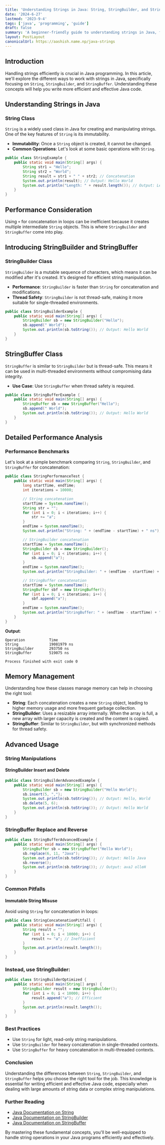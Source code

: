 ```yaml
---
title: 'Understanding Strings in Java: String, StringBuilder, and StringBuffer'
date: '2024-6-27'
lastmod: '2023-9-4'
tags: ['java', 'programming', 'guide']
draft: false
summary: 'A beginner-friendly guide to understanding strings in Java, focusing on String, StringBuilder, and StringBuffer.'
layout: PostLayout
canonicalUrl: https://aashish.name.np/java-strings
---
```


## Introduction

Handling strings efficiently is crucial in Java programming. In this article, we'll explore the different ways to work with strings in Java, specifically focusing on `String`, `StringBuilder`, and `StringBuffer`. Understanding these concepts will help you write more efficient and effective Java code.

## Understanding Strings in Java

### String Class

`String` is a widely used class in Java for creating and manipulating strings. One of the key features of `String` is its immutability.

- **Immutability**: Once a `String` object is created, it cannot be changed.
- **Common Operations**: Let's look at some basic operations with `String`.

```java
public class StringExample {
    public static void main(String[] args) {
        String str1 = "Hello";
        String str2 = "World";
        String result = str1 + " " + str2; // Concatenation
        System.out.println(result); // Output: Hello World
        System.out.println("Length: " + result.length()); // Output: Length: 11
    }
}
```

## Performance Consideration

Using `+` for concatenation in loops can be inefficient because it creates multiple intermediate `String` objects. This is where `StringBuilder` and `StringBuffer` come into play.

## Introducing StringBuilder and StringBuffer

### StringBuilder Class

`StringBuilder` is a mutable sequence of characters, which means it can be modified after it's created. It's designed for efficient string manipulation.

- **Performance**: `StringBuilder` is faster than `String` for concatenation and modifications.
- **Thread Safety**: `StringBuilder` is not thread-safe, making it more suitable for single-threaded environments.

```java
public class StringBuilderExample {
    public static void main(String[] args) {
        StringBuilder sb = new StringBuilder("Hello");
        sb.append(" World");
        System.out.println(sb.toString()); // Output: Hello World
    }
}
```

## StringBuffer Class

`StringBuffer` is similar to `StringBuilder` but is thread-safe. This means it can be used in multi-threaded environments without compromising data integrity.

- **Use Case**: Use `StringBuffer` when thread safety is required.

```java
public class StringBufferExample {
    public static void main(String[] args) {
        StringBuffer sb = new StringBuffer("Hello");
        sb.append(" World");
        System.out.println(sb.toString()); // Output: Hello World
    }
}
```

## Detailed Performance Analysis

### Performance Benchmarks

Let's look at a simple benchmark comparing `String`, `StringBuilder`, and `StringBuffer` for concatenation:

```java
public class StringPerformanceTest {
    public static void main(String[] args) {
        long startTime, endTime;
        int iterations = 10000;

        // String concatenation
        startTime = System.nanoTime();
        String str = "";
        for (int i = 0; i < iterations; i++) {
            str += "a";
        }
        endTime = System.nanoTime();
        System.out.println("String: " + (endTime - startTime) + " ns");

        // StringBuilder concatenation
        startTime = System.nanoTime();
        StringBuilder sb = new StringBuilder();
        for (int i = 0; i < iterations; i++) {
            sb.append("a");
        }
        endTime = System.nanoTime();
        System.out.println("StringBuilder: " + (endTime - startTime) + " ns");

        // StringBuffer concatenation
        startTime = System.nanoTime();
        StringBuffer sbf = new StringBuffer();
        for (int i = 0; i < iterations; i++) {
            sbf.append("a");
        }
        endTime = System.nanoTime();
        System.out.println("StringBuffer: " + (endTime - startTime) + " ns");
    }
}
```
**Output**:
```
Operation	        Time
String	            19081979 ns
StringBuilder	    293750 ns
StringBuffer	    519075 ns

Process finished with exit code 0
```

## Memory Management

Understanding how these classes manage memory can help in choosing the right tool:

- **String**: Each concatenation creates a new `String` object, leading to higher memory usage and more frequent garbage collection.
- **StringBuilder**: Uses a resizable array internally. When the array is full, a new array with larger capacity is created and the content is copied.
- **StringBuffer**: Similar to `StringBuilder`, but with synchronized methods for thread safety.

## Advanced Usage

### String Manipulations

#### StringBuilder Insert and Delete

```java
public class StringBuilderAdvancedExample {
    public static void main(String[] args) {
        StringBuilder sb = new StringBuilder("Hello World");
        sb.insert(5, ",");
        System.out.println(sb.toString()); // Output: Hello, World
        sb.delete(5, 6);
        System.out.println(sb.toString()); // Output: Hello World
    }
}
```

### StringBuffer Replace and Reverse

```java
public class StringBufferAdvancedExample {
    public static void main(String[] args) {
        StringBuffer sb = new StringBuffer("Hello World");
        sb.replace(6, 11, "Java");
        System.out.println(sb.toString()); // Output: Hello Java
        sb.reverse();
        System.out.println(sb.toString()); // Output: avaJ olleH
    }
}
```

### Common Pitfalls

#### Immutable String Misuse

Avoid using `String` for concatenation in loops:

```java
public class StringConcatenationPitfall {
    public static void main(String[] args) {
        String result = "";
        for (int i = 0; i < 10000; i++) {
            result += "a"; // Inefficient
        }
        System.out.println(result.length());
    }
}
```

### Instead, use StringBuilder:

```java
public class StringBuilderOptimized {
    public static void main(String[] args) {
        StringBuilder result = new StringBuilder();
        for (int i = 0; i < 10000; i++) {
            result.append("a"); // Efficient
        }
        System.out.println(result.length());
    }
}
```

### Best Practices

- Use `String` for light, read-only string manipulations.
- Use `StringBuilder` for heavy concatenation in single-threaded contexts.
- Use `StringBuffer` for heavy concatenation in multi-threaded contexts.

### Conclusion

Understanding the differences between `String`, `StringBuilder`, and `StringBuffer` helps you choose the right tool for the job. This knowledge is essential for writing efficient and effective Java code, especially when dealing with large amounts of string data or complex string manipulations.

### Further Reading

- [Java Documentation on String](https://docs.oracle.com/javase/8/docs/api/java/lang/String.html)
- [Java Documentation on StringBuilder](https://docs.oracle.com/javase/8/docs/api/java/lang/StringBuilder.html)
- [Java Documentation on StringBuffer](https://docs.oracle.com/javase/8/docs/api/java/lang/StringBuffer.html)

By mastering these fundamental concepts, you'll be well-equipped to handle string operations in your Java programs efficiently and effectively.
